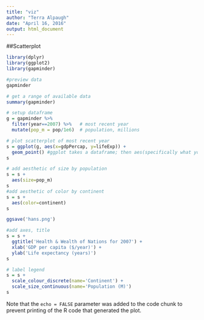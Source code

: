 ```yaml
---
title: "viz"
author: "Terra Alpaugh"
date: "April 16, 2016"
output: html_document
---
```


##Scatterplot
```r
library(dplyr)
library(ggplot2)
library(gapminder)

#preview data
gapminder

# get a range of available data
summary(gapminder)
```


```r
# setup dataframe
g = gapminder %>%
  filter(year==2007) %>%   # most recent year 
  mutate(pop_m = pop/1e6)  # population, millions

# plot scatterplot of most recent year 
s = ggplot(g, aes(x=gdpPercap, y=lifeExp)) +
  geom_point() #ggplot takes a dataframe; then aes(specifically what you're looking at); then type of plot
s 

# add aesthetic of size by population
s = s + 
  aes(size=pop_m)
s
#add aesthetic of color by continent
s = s + 
  aes(color=continent)
s

ggsave('hans.png')

#add axes, title
s = s + 
  ggtitle('Health & Wealth of Nations for 2007') +
  xlab('GDP per capita ($/year)') +
  ylab('Life expectancy (years)')
s

# label legend
s = s + 
  scale_colour_discrete(name='Continent') +
  scale_size_continuous(name='Population (M)')
s
```

Note that the `echo = FALSE` parameter was added to the code chunk to prevent printing of the R code that generated the plot.

